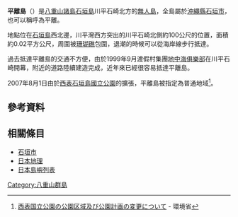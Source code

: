 
{{Infobox islands
| name             = 平離島<!-- mandatory -->
| native name      = <!-- or |local name= -->平離
| native name link = 
| native_name_lang =
| sobriquet        = <!-- or |nickname= -->
| image name       = [[File:Hirapanari-Jima_Island.jpg|300px]]
| image size       = 
| image caption    = 從石垣島川平石崎地區眺望平離島
| image alt        = 
| map              = 
| map_alt          = 
| map_width        = 
| map_caption      = 
| map_relief       = 
| label            = 
| label_position   = 
| lat_d            =24
| lat_m            =29
| lat_s            =4
| lat_NS           = N
| long_d           =124 
| long_m           =6
| long_s           =58
| long_EW          = E
| x                = 
| y                = 
| x%               = 
| y%               = 
| etymology        = 
| location         = <!-- mandatory, body of water where located -->[[東海|東海]]
| type             = 
| pop              = 
| region           = 
| dim              = 
| scale            = 
| source           = 
| display          = 
| format           = 
| GridReference    = <!-- UK only -->
| archipelago      = [[八重山群島|八重山群島]]
| waterbody        = 
| total islands    = 
| major islands    = 
| area sqmi        = <!-- or |area sqft= or |area acre= -->
| area_km2 =0.02
| area footnotes   = 
| rank             = 
| length mi        = <!-- or |length ft= -->
| length footnotes = 
| width mi         = <!-- or |width ft= -->
| width footnotes  = 
| coastline mi     = <!-- or |coastline ft= -->
| coastline footnotes = 
| elevation ft     = 
| elevation_m =34
| elevation footnotes = 
| highest mount    = 
| Country heading  = 
| country          = <!-- mandatory -->{{JPN}}
| country admin divisions title      = 地域
| country admin divisions            = [[沖繩縣|沖繩縣]][[石垣市|石垣市]]
| country admin divisions title 1    = 
| country admin divisions 1          = 
| country admin divisions title 2    = 
| country admin divisions 2          = 
| country capital type               = 
| country capital                    = 
| country largest city type          = 
| country largest city               = 
| country capital and largest city   = 
| country largest city population    = 
| country leader title               = 
| country leader name                = 
| country area sqmi                  = <!-- or |country area sqft= or |country area acre= -->
| country 1                          = 
| country 1 admin divisions title    = 
| country 1 admin divisions          = 
| country 1 admin divisions title 1  = 
| country 1 admin divisions 1        = 
| country 1 capital type             = 
| country 1 capital                  = 
| country 1 largest city type        = 
| country 1 largest city             = 
| country 1 capital and largest city = 
| country 1 largest city population  = 
| country 1 leader title             = 
| country 1 leader name              = 
| country 1 area sqmi                = <!-- or |country 1 area sqft= or |country 1 area acre= -->
| demonym          =
| population       = 0
| population as of = 
| population footnotes = 
| population rank =
| population rank max =
| density sqmi     = 
| density rank     =
| density footnotes = 
| ethnic groups    = 
| timezone1        = [[日本標準時間|日本標準時間]]
| utc_offset1      = +9
| timezone1_DST    = 
| utc_offset1_DST  = 
| website          = 
| additional info  = 
}}

'''平離島'''（{{jpn|j=平離島|hg=ひらばなりじま|rm=Hirabanari Jima|f=h}}）是[[八重山諸島|八重山諸島]][[石垣島|石垣島]]川平石崎北方的[[荒島|無人島]]，全島屬於[[沖繩縣|沖繩縣]][[石垣市|石垣市]]，也可以稱呼為平離。

地點位在[[石垣島|石垣島]]西北邊，川平灣西方突出的川平石崎北側約100公尺的位置，面積約0.02平方公尺，周圍被[[珊瑚礁|珊瑚礁]]包圍，退潮的時候可以從海岸線步行抵達。

過去抵達平離島的交通不方便，由於1999年9月渡假村集團[[地中海俱乐部|地中海俱樂部]]在川平石崎開幕，附近的道路陸續建造完成，近年來已經很容易抵達平離島。

2007年8月1日由於[[西表石垣國立公園|西表石垣島國立公園]]的擴張，平離島被指定為普通地域<ref>[http://www.env.go.jp/press/file_view.php?serial=9387&hou_id=8211 西表国立公園の公園区域及び公園計画の変更について] {{Wayback|url=http://www.env.go.jp/press/file_view.php?serial=9387&hou_id=8211 |date=20161019092921 }} - 環境省</ref>。

== 參考資料 ==
<div class="references-small">
<references /></div>

== 相關條目 ==
* [[石垣市|石垣市]]
* [[日本地理|日本地理]]
* [[日本島嶼列表|日本島嶼列表]]

{{八重山群島}}
[[Category:八重山群島|Category:八重山群島]]